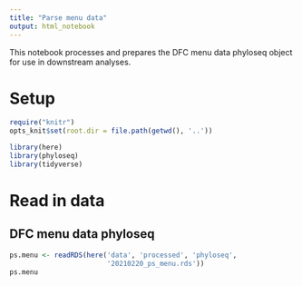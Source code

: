 ```yaml
---
title: "Parse menu data"
output: html_notebook
---
```


This notebook processes and prepares the DFC menu data phyloseq object for use in downstream analyses.

# Setup

```r
require("knitr")
opts_knit$set(root.dir = file.path(getwd(), '..'))
```

```r
library(here) 
library(phyloseq) 
library(tidyverse) 
```

# Read in data

## DFC menu data phyloseq

```r
ps.menu <- readRDS(here('data', 'processed', 'phyloseq',
                        '20210220_ps_menu.rds'))
ps.menu
```

